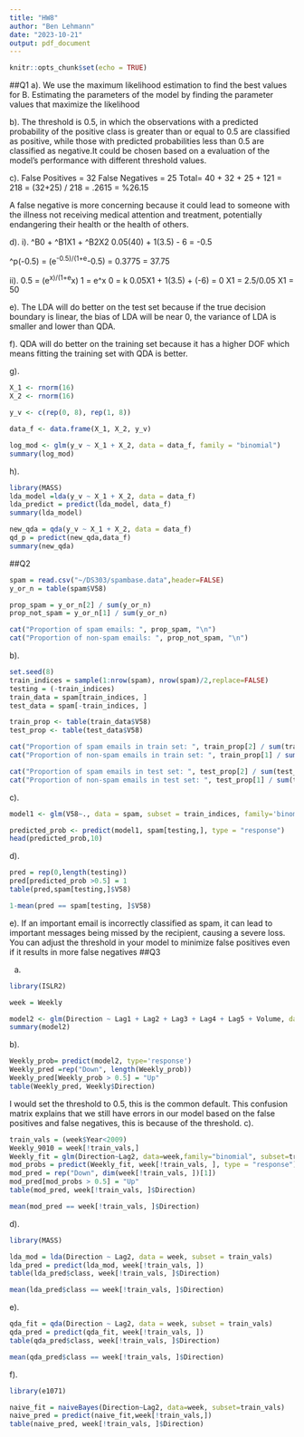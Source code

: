 ---
title: "HW8"
author: "Ben Lehmann"
date: "2023-10-21"
output: pdf_document
---

```{r setup, include=FALSE}
knitr::opts_chunk$set(echo = TRUE)
```


##Q1
a).
We use the maximum likelihood estimation to find the best values for B.
Estimating the parameters of the model by finding the parameter values that maximize the likelihood

b).
The threshold is 0.5, in which the observations with a predicted probability of the positive class is greater than or equal to 0.5 are classified as positive, while those with predicted probabilities less than 0.5 are classified as negative.It could be chosen based on a evaluation of the model's performance with different threshold values.

c).
False Positives = 32
False Negatives = 25
Total= 40 + 32 + 25 + 121 = 218
= (32+25) / 218  = .2615 = %26.15

A false negative is more concerning because it could lead to someone with the illness not receiving medical attention and treatment, potentially endangering their health or the health of others.

d).
i).
^B0 + ^B1X1 + ^B2X2
0.05(40) + 1(3.5) - 6 = -0.5

^p(-0.5) = (e^-0.5)/(1+e^-0.5) = 0.3775 = 37.75

ii).
0.5 = (e^x)/(1+e^x)
1 = e^x
0 = k
0.05X1 + 1(3.5) + (-6) = 0
X1 = 2.5/0.05
X1 = 50

e).
The LDA will do better on the test set because if the true decision boundary
is linear, the bias of LDA will be near 0, the variance of LDA is smaller
and lower than QDA.

f).
QDA will do better on the training set because it has a higher DOF
which  means fitting the training set with QDA is better.

g).

```{r}
X_1 <- rnorm(16)
X_2 <- rnorm(16)

y_v <- c(rep(0, 8), rep(1, 8))

data_f <- data.frame(X_1, X_2, y_v)

log_mod <- glm(y_v ~ X_1 + X_2, data = data_f, family = "binomial")
summary(log_mod)
```

h).

```{r}
library(MASS)
lda_model =lda(y_v ~ X_1 + X_2, data = data_f)
lda_predict = predict(lda_model, data_f)
summary(lda_model)

```


```{r}
new_qda = qda(y_v ~ X_1 + X_2, data = data_f)
qd_p = predict(new_qda,data_f)
summary(new_qda)
```

##Q2

```{r}
spam = read.csv("~/DS303/spambase.data",header=FALSE)
y_or_n = table(spam$V58)
```


```{r}
prop_spam = y_or_n[2] / sum(y_or_n)
prop_not_spam = y_or_n[1] / sum(y_or_n)

cat("Proportion of spam emails: ", prop_spam, "\n")
cat("Proportion of non-spam emails: ", prop_not_spam, "\n")

```


b).

```{r}
set.seed(8)
train_indices = sample(1:nrow(spam), nrow(spam)/2,replace=FALSE)  
testing = (-train_indices)
train_data = spam[train_indices, ]
test_data = spam[-train_indices, ]
```



```{r}
train_prop <- table(train_data$V58)
test_prop <- table(test_data$V58)
```


```{r}
cat("Proportion of spam emails in train set: ", train_prop[2] / sum(train_prop), "\n")
cat("Proportion of non-spam emails in train set: ", train_prop[1] / sum(train_prop), "\n")

cat("Proportion of spam emails in test set: ", test_prop[2] / sum(test_prop), "\n")
cat("Proportion of non-spam emails in test set: ", test_prop[1] / sum(test_prop), "\n")
```


c).

```{r}
model1 <- glm(V58~., data = spam, subset = train_indices, family='binomial')
```


```{r}
predicted_prob <- predict(model1, spam[testing,], type = "response")
head(predicted_prob,10)
```


d).

```{r}
pred = rep(0,length(testing))
pred[predicted_prob >0.5] = 1
table(pred,spam[testing,]$V58)
```

```{r}
1-mean(pred == spam[testing, ]$V58)
```

e).
If an important email is incorrectly classified as spam, it can lead to important messages being missed by the recipient, causing a severe loss.
You can adjust the threshold in your model to minimize false positives even if it results in more false negatives 
##Q3

a)
```{r}
library(ISLR2)

week = Weekly
```



```{r}
model2 <- glm(Direction ~ Lag1 + Lag2 + Lag3 + Lag4 + Lag5 + Volume, data = week, family = 'binomial')
summary(model2)
```

b).

```{r}
Weekly_prob= predict(model2, type='response')
Weekly_pred =rep("Down", length(Weekly_prob))
Weekly_pred[Weekly_prob > 0.5] = "Up"
table(Weekly_pred, Weekly$Direction)
```

I would set the threshold to 0.5, this is the common default. This confusion matrix explains
that we still have errors in our model based on the false positives and false negatives, this
is because of the threshold.
c).
```{r}
train_vals = (week$Year<2009)
Weekly_9010 = week[!train_vals,]
Weekly_fit = glm(Direction~Lag2, data=week,family="binomial", subset=train_vals)
mod_probs = predict(Weekly_fit, week[!train_vals, ], type = "response")
mod_pred = rep("Down", dim(week[!train_vals, ])[1])
mod_pred[mod_probs > 0.5] = "Up"
table(mod_pred, week[!train_vals, ]$Direction)
```


```{r}
mean(mod_pred == week[!train_vals, ]$Direction)
```


d).

```{r}
library(MASS)

lda_mod = lda(Direction ~ Lag2, data = week, subset = train_vals)
lda_pred = predict(lda_mod, week[!train_vals, ])
table(lda_pred$class, week[!train_vals, ]$Direction)
```

```{r}
mean(lda_pred$class == week[!train_vals, ]$Direction)
```


e).

```{r}
qda_fit = qda(Direction ~ Lag2, data = week, subset = train_vals)
qda_pred = predict(qda_fit, week[!train_vals, ])
table(qda_pred$class, week[!train_vals, ]$Direction)
```

```{r}
mean(qda_pred$class == week[!train_vals, ]$Direction)
```

f).

```{r}
library(e1071)

naive_fit = naiveBayes(Direction~Lag2, data=week, subset=train_vals)
naive_pred = predict(naive_fit,week[!train_vals,])
table(naive_pred, week[!train_vals, ]$Direction)
```



